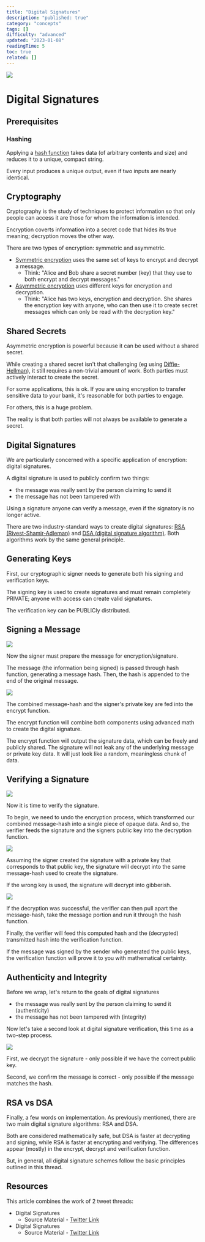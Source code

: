 ```yaml
---
title: "Digital Signatures"
description: "published: true"
category: "concepts"
tags: []
difficulty: "advanced"
updated: "2023-01-08"
readingTime: 5
toc: true
related: []
---
```


![](/images/digital-signatures-1.jpeg)

# Digital Signatures

## Prerequisites

### Hashing

Applying a [hash function](https://inevitableeth.com/home/concepts/hash) takes data (of arbitrary contents and size) and reduces it to a unique, compact string. 

Every input produces a unique output, even if two inputs are nearly identical.

## Cryptography

Cryptography is the study of techniques to protect information so that only people can access it are those for whom the information is intended. 

Encryption coverts information into a secret code that hides its true meaning; decryption moves the other way.

There are two types of encryption: symmetric and asymmetric. 

*   [Symmetric encryption](https://en.wikipedia.org/wiki/Symmetric-key_algorithm) uses the same set of keys to encrypt and decrypt a message.
    *   Think: "Alice and Bob share a secret number (key) that they use to both encrypt and decrypt messages."
*   [Asymmetric encryption](https://en.wikipedia.org/wiki/Public-key_cryptography) uses different keys for encryption and decryption.
    *   Think: "Alice has two keys, encryption and decryption. She shares the encryption key with anyone, who can then use it to create secret messages which can only be read with the decryption key."

## Shared Secrets

Asymmetric encryption is powerful because it can be used without a shared secret. 

While creating a shared secret isn't that challenging (eg using [Diffie-Hellman](https://en.wikipedia.org/wiki/Diffie%E2%80%93Hellman_key_exchange)), it still requires a non-trivial amount of work. Both parties must actively interact to create the secret.

For some applications, this is ok. If you are using encryption to transfer sensitive data to your bank, it's reasonable for both parties to engage. 

For others, this is a huge problem. 

The reality is that both parties will not always be available to generate a secret.

## Digital Signatures

We are particularly concerned with a specific application of encryption: digital signatures. 

A digital signature is used to publicly confirm two things: 

*   the message was really sent by the person claiming to send it
*   the message has not been tampered with

Using a signature anyone can verify a message, even if the signatory is no longer active.

There are two industry-standard ways to create digital signatures: [RSA (Rivest-Shamir-Adleman)](https://en.wikipedia.org/wiki/RSA_\(cryptosystem\)) and [DSA (digital signature algorithm)](https://en.wikipedia.org/wiki/Digital_Signature_Algorithm). Both algorithms work by the same general principle.

## Generating Keys

First, our cryptographic signer needs to generate both his signing and verification keys. 

The signing key is used to create signatures and must remain completely PRIVATE; anyone with access can create valid signatures. 

The verification key can be PUBLICly distributed.

## Signing a Message

![](/images/digital-signatures-2.jpeg)

Now the signer must prepare the message for encryption/signature. 

The message (the information being signed) is passed through hash function, generating a message hash. Then, the hash is appended to the end of the original message.

![](/images/digital-signatures-3.jpeg)

The combined message-hash and the signer's private key are fed into the encrypt function. 

The encrypt function will combine both components using advanced math to create the digital signature.

The encrypt function will output the signature data, which can be freely and publicly shared. The signature will not leak any of the underlying message or private key data. It will just look like a random, meaningless chunk of data.

## Verifying a Signature

![](/images/digital-signatures-4.jpeg)

Now it is time to verify the signature. 

To begin, we need to undo the encryption process, which transformed our combined message-hash into a single piece of opaque data. And so, the verifier feeds the signature and the signers public key into the decryption function.

![](/images/digital-signatures-5.jpeg)

Assuming the signer created the signature with a private key that corresponds to that public key, the signature will decrypt into the same message-hash used to create the signature. 

If the wrong key is used, the signature will decrypt into gibberish.

![](/images/digital-signatures-6.jpeg)

If the decryption was successful, the verifier can then pull apart the message-hash, take the message portion and run it through the hash function. 

Finally, the verifier will feed this computed hash and the (decrypted) transmitted hash into the verification function.

If the message was signed by the sender who generated the public keys, the verification function will prove it to you with mathematical certainty.

## Authenticity and Integrity

Before we wrap, let's return to the goals of digital signatures 

*   the message was really sent by the person claiming to send it (authenticity)
*   the message has not been tampered with (integrity)

Now let's take a second look at digital signature verification, this time as a two-step process. 

![](/images/digital-signatures-7.jpeg)

First, we decrypt the signature - only possible if we have the correct public key. 

Second, we confirm the message is correct - only possible if the message matches the hash.

## RSA vs DSA

Finally, a few words on implementation. As previously mentioned, there are two main digital signature algorithms: RSA and DSA. 

Both are considered mathematically safe, but DSA is faster at decrypting and signing, while RSA is faster at encrypting and verifying. The differences appear (mostly) in the encrypt, decrypt and verification function. 

But, in general, all digital signature schemes follow the basic principles outlined in this thread.

## Resources

This article combines the work of 2 tweet threads:

*   Digital Signatures
    *   Source Material - [Twitter Link](https://twitter.com/logarithmicrex/status/1575127511066824704)
*   Digital Signatures
    *   Source Material - [Twitter Link](https://twitter.com/logarithmicrex/status/1593040051402784768)
